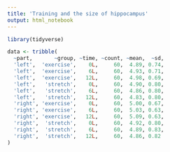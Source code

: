 ```yaml
---
title: 'Training and the size of hippocampus'
output: html_notebook
---
```


```r
library(tidyverse)
```

```r
data <- tribble(
  ~part,       ~group, ~time, ~count, ~mean,  ~sd,
  'left',  'exercise',    0L,     60,  4.89, 0.74,
  'left',  'exercise',    6L,     60,  4.93, 0.71,
  'left',  'exercise',   12L,     60,  4.98, 0.69,
  'left',   'stretch',    0L,     60,  4.90, 0.80,
  'left',   'stretch',    6L,     60,  4.86, 0.80,
  'left',   'stretch',   12L,     60,  4.83, 0.80,
  'right', 'exercise',    0L,     60,  5.00, 0.67,
  'right', 'exercise',    6L,     60,  5.03, 0.63,
  'right', 'exercise',   12L,     60,  5.09, 0.63,
  'right',  'stretch',    0L,     60,  4.92, 0.80,
  'right',  'stretch',    6L,     60,  4.89, 0.83,
  'right',  'stretch',   12L,     60,  4.86, 0.82
)
```

